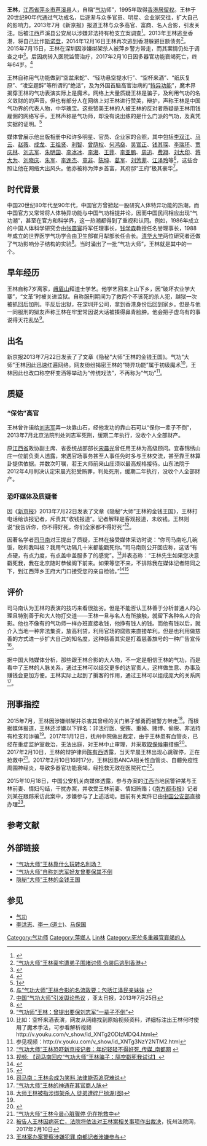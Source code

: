{{trivia|time=2018-06-25}}
{{original research|time=2017-06-25}}
{{NoteTA
|1=zh-cn:视频;zh-tw:影片
|2=zh-cn:斯诺登;zh-hk:斯諾登;zh-tw:史諾登
}}
{{Infobox person
| name                      = 王林
| native_name               = 
| image                     = Wang Lin.png
| birth_date                = {{birth date|1952|5|6}}
| birth_place               = {{CHN}}[[江西|江西]][[萍乡|萍乡]][[芦溪县|芦溪县]]
| death_date                = {{death date and age|2017|2|10|1952|5|6|}}
| death_place               = {{CHN}}[[江西省|江西省]][[南昌市|南昌市]]
| residence                 =
| other_names               = 
| ethnicity                 = 汉族
| nationality               ={{PRC}}
| education                 =  
| occupation                = [[气功|气功]]师
| years_active              = 
| known_for                 =[[气功|气功]]師
| criminal_charge           = 非法行医、受贿、重婚、赌博、偷税、非法持有枪支和诈骗<ref name=criminal>{{Cite web |url=http://news.163.com/13/0808/01/95NIA24K00014AED.html |title=王林 涉嫌七宗罪"大师"彻底栽了 |access-date=2013-08-08 |archive-url=https://web.archive.org/web/20160304203815/http://news.163.com/13/0808/01/95NIA24K00014AED.html |archive-date=2016-03-04 |dead-url=yes }}</ref>
| criminal_penalty          = 
| criminal_status           = 
}}
'''王林'''{{BD|1952年|5月6日|2017年|2月10日|catIdx=Wang}}，[[江西省|江西省]][[萍乡市|萍乡市]][[芦溪县|芦溪县]]人，自稱“[[气功|气功]]师”，1995年取得[[香港居留权|香港居留权]]。王林于20世纪90年代通过气功成名，后逐渐与众多官员、明星、企业家交往，扩大自己的影响力。2013年7月《新京报》报道王林与众多高官、富商、名人合影，引发关注。后被江西芦溪县公安局以涉嫌非法持有枪支立案调查<ref>{{cite web |title=网友爆料“气功大师”王林返乡游玩 |url = http://www.huanzhongnet.com/index.php?m=content&c=index&a=show&catid=58&id=6427 |publisher=环中网}}</ref>。2013年王林逃至香港，将自己比作[[爱德华·斯诺登|斯诺登]]，2014年12月16日王林再次逃到香港躲避巨额债务<ref>[http://www.guancha.cn/society/2014_12_17_303583.shtml “气功大师”王林豪宅遭弟子围堵讨债 伪装后逃到香港]</ref>。2015年7月15日，王林在深圳因涉嫌绑架杀人被萍乡警方带走，而其案情仍处于调查之中<ref>{{cite news |url = http://news.southcn.com/community/content/2015-07/16/content_128581123.htm |title=王林被警方带走调查 被关门弟子举报持有来福枪|publisher=[[南方都市报|南方都市报]] |date=2015-07-16|accessdate=2015-07-16}}</ref>。后因病转入医院监管治疗，2017年2月10日因多器官功能衰竭死亡，终年64岁。<ref>{{cite news|url=http://news.sina.com.cn/c/nd/2017-02-10/doc-ifyamkzq1225981.shtml|title=王林因病死亡 法院将依法对案件相关事项作裁决|publisher=新浪新闻|author=抚州法院网|date=2017-02-10|accessdate=2017-02-10}}</ref>

王林自称用气功能做到“空盆来蛇”、“轻功悬空提水行”、“空杯来酒”、“纸灰复原”、“凌空题辞”等所谓的“绝活”，及为外国首脑高官治病的“[[特異功能|特异功能]]”，魔术界揭穿王林的气功表演实际上是魔术。网络上大量质疑王林是骗子，及利用气功的名义敛财的的声音。但也有部分人在网络上对王林进行赞美，辩护，声称王林是中国气功界的代表人物，中华瑰宝。这些赞美王林的人被王林的反对者质疑是王林用钱雇佣的网络写手。王林声称是气功师，却没有说出练的是什么门派的气功，及真凭实据的证明。<ref>[https://www.backchina.com/news/2017/02/10/475151.html]</ref>

媒体曾展示他出版相册中和许多明星、官员、企业家的合照，其中包括[[李双江|李双江]]、[[马云|马云]]、[[赵薇|赵薇]]、[[成龙|成龙]]、[[王祖贤|王祖贤]]、[[利智|利智]]、[[曾荫权|曾荫权]]、[[何鸿燊|何鸿燊]]、[[吴官正|吴官正]]、[[钱其琛|钱其琛]]、[[李瑞环|李瑞环]]、[[贾庆林|贾庆林]]、[[刘志军|刘志军]]、[[朱明国|朱明国]]、[[李冰冰|李冰冰]]、[[李湘_(主持人)|李湘]]、[[王菲|王菲]]、[[李亚鹏|李亚鹏]]、[[周迅|周迅]]、[[费翔|费翔]]、[[刘大印|刘大印]]、[[蒋大为|蒋大为]]、[[刘晓庆|刘晓庆]]、[[朱军|朱军]]、[[李连杰|李连杰]]、[[童非|童非]]、[[陈坤|陈坤]]、[[葛军|葛军]]、[[刘芳菲|刘芳菲]]、[[江泽玲|江泽玲]]等<ref>[http://www.mszz.cn/2013/0724/82242.html 与“气功大师”王林合影的名流政要：包括江泽民亲妹妹] {{webarchive|url=https://web.archive.org/web/20150329020052/http://www.mszz.cn/2013/0724/82242.html |date=2015-03-29 }}</ref>，这些合照让他在网络大出风头。他亦被称为萍乡首富，其府邸“王府”极其豪华<ref>[http://www.apdnews.com/news/30531.html 中国“气功大师”引发舆论热议] {{webarchive|url=https://web.archive.org/web/20130728041143/http://www.apdnews.com/news/30531.html |date=2013-07-28 }}，亚太日报，2013年7月25日</ref>。

==时代背景==
中国20世纪80年代至90年代，中国官方曾掀起一股研究人体特异功能的热潮，而中国官方又常常将人体特异功能与中国气功相提并论，因而中国民间相应出现“气功潮”，甚至在官方和科学界，这一热潮都得到了重视和认同。例如，1986年成立的中国人体科学研究会由[[张震寰|张震寰]]将军任理事长，[[钱学森|钱学森]]教授任名誉理事长，1988年成立的世界医学气功学会由卫生部崔月犁部长任会长。[[清华大学|清华大学]]两位研究者还做了气功影响分子结构的实验<ref>{{cite journal|author1=李升平|author2=孟桂荣|author3=孙孟寅|author4=崔元浩|author5=晏思贤|author6=严新|title=气功外气2000公里超距对物质分子作用影响的实验研究|journal=自然杂志|date=1988|volume=11|issue=10|pages=770G75-800|url=http://www.cnki.com.cn/Article/CJFD1988-ZRZZ198810011.htm|accessdate=2017-02-10}}</ref>。当时涌出了一批“气功大师”，王林就是其中的一个。

==早年经历==
王林自称7岁离家，[[峨眉山|峨眉山]]拜道士学艺。他学艺回来上山下乡，因“破坏农业学大寨”，“文革”时被关进监狱。自称服刑期间为了救两个不该死的杀人犯，越狱一次被抓回后加刑。平反后出狱，在深圳开公司，拿到香港身份后回到家乡。但是与他一同服刑的狱友声称王林在牢里常因说大话被揍得鼻青脸肿。他会把子虚乌有的事说得天花乱坠<ref>[http://news.ifeng.com/society/2/detail_2013_07/22/27741794_1.shtml “气功师”王林：曾提出要保刘志军“一辈子不倒”]</ref>。

==出名==
新京报2013年7月22日发表了了文章《隐秘“大师”王林的金钱王国》。气功“大师”王林因此迅速红遍网络。网友纷纷揭密王林的“特异功能”属于初级魔术<ref>比如：空杯来酒表演，网友从网络找到原始视频资料，详细标注出王林何时使用了魔术手法，可参看解析视频http://v.youku.com/v_show/id_XNTg2ODIzMDQ4.html</ref>，王林因此也改口称空杯变酒等举动为“传统戏法”，不再称为“气功”<ref>参见视频：http://v.youku.com/v_show/id_XNTg3NzY2NTM2.html</ref>。

==质疑==
===“保佑”高官===
王林曾许诺给[[刘志军|刘志军]]弄一块靠山石，经他发功的靠山石可以“保你一辈子不倒”，2013年7月北京法院判处刘志军死刑，缓期二年执行，没收个人全部财产。

原[[江西省|江西省]]政协副主席、省委统战部部长[[宋晨光|宋晨光]]曾任用王林为高级顾问。宜春锦绣山庄一位前负责人透露，宋遇官场事务甚至人事任免时多与王林交流，甚至靠王林算卦提供依据。并数次叮嘱，若王大师前来山庄须以最高规格接待。山东法院于2012年4月判决认定宋晨光犯受贿罪，判处死刑，缓期二年执行，没收个人全部财产。

===恐吓媒体及质疑者===
因《[[新京报|新京报]]》2013年7月22日发表了文章《隐秘“大师”王林的金钱王国》，王林打电话给该报记者，斥责其“收钱报道”。记者解释是客观报道，未收钱。王林则说“我告诉你，你不得好死，你们全家都不得好死”<ref>[http://ndnews.oeeee.com/html/201307/23/86178.html “气功大师”王林恐吓新京报记者：年纪轻轻不得好死_传媒_南都网] {{webarchive|url=https://web.archive.org/web/20130726095145/http://ndnews.oeeee.com/html/201307/23/86178.html |date=2013-07-26 }}</ref>。

因著名学者[[司马南|司马南]]对王提出了质疑，王林在接受媒体采访时说：“你司马南吃几碗饭，敢和我叫板？我用气功隔几十米都能戳死你。”司马南则公开回应称，这话“有点硬，有点力度，有点盖中盖服多了的感觉”。<ref>[http://v.youku.com/v_show/id_XNTg3MTY3NzQ0.html 视频: 【司马南回应“气功大师”王林骗子：隔空戳死我试试】]</ref>并表态称：“王林先生如果您决意戳死我，我在北京随时恭候阁下前来。如果等您不来，不排除我在媒体记者陪同之下，到江西萍乡王府大门口接受您的亲自检验。”<ref>{{cite news |title=王林自称气功真假都不犯法 望不要再考究 |url=https://china.huanqiu.com/article/9CaKrnJBxku |accessdate=2021-11-04 |work=环球网}}</ref><ref>{{cite news |title=司马南：王林熟知人性弱点拿准了贪官的脉搏 |url=https://china.huanqiu.com/article/9CaKrnJBB2n |accessdate=2021-11-04 |work=环球网}}</ref>

==评价==
司马南认为王林的表演的技巧来看很拙劣。但是不能否认王林善于分析普通人的心理且特别善于和大人物打交道——王林一旦与名人有所接触，就留下各种名人的合影。他也不像有的气功师一样办班直接收钱，他挣有钱人的钱。而他有钱以后，就介入当地一种非法集资，放高利贷，利用官场的腐败来直接牟利。但是也利用做慈善的方式进一步扩大自己的知名度，这种慈善其实是打着慈善旗号的一种广告宣传<ref>[http://culture.ifeng.com/1/detail_2013_07/25/27893749_1.shtml 司马南：王林会成为笑料 法律能否追究难说]</ref>。

据中国大陆媒体分析，那些跟王林合影的大人物，不一定是相信王林的气功，而是看中了王林的人脉关系，通过王林可以结交更多的达官贵人，这样做生意、办事及赚钱会更加方便。王林实际上起到了掮客的作用，通过王林可以组成庞大的关系网<ref>[http://cul.sohu.com/20130723/n382315317.shtml “气功大师”王林的神通在其官商人脉]</ref>。

==刑事指控==
2015年7月，王林因涉嫌绑架并杀害其曾经的关门弟子邹勇而被警方带走<ref>[http://news.sohu.com/20150717/n416945534.shtml 大师王林被指涉绑架杀人 徒弟遭碎尸抛湖(图)]</ref>。而根据媒体报道，王林还涉嫌以下罪名：非法行医、受贿、重婚、赌博、偷税、非法持有枪支和诈骗<ref name="criminal"/>。2017年1月12日，抚州中院做出裁定，由于王林患有血管炎，已经在重症监护室救治，无法出庭，对王林中止审理，并采取[[取保候审|取保候审]]措施<ref>{{cite news|url=http://news.southcn.com/community/content/2017-01/13/content_163606251.htm|title=王林患病被取保候审 律师称其有严重血管炎 |publisher=北京青年报 |date=2017-01-13 |accessdate=2017-01-13 |}}</ref>。2017年2月10日，王林的辩护律师[[陈有西|陈有西]]透露，当天早晨王林出现心跳骤停，正在抢救中<ref>[http://www.zaobao.com/realtime/china/story20170210-723203 “气功大师”王林今晨心脏骤停 仍在抢救中]</ref>。2017年2月10日16时17分，王林因患ANCA相关性血管炎、自體免疫性周围神经炎，导致多器官功能衰竭，经抢救无效在医院死亡<ref>[http://fzzy.chinacourt.org/article/detail/2017/02/id/2542468.shtml 被告人王林因病死亡，法院将依法对王林案相关事项作出裁决]，抚州法院网，2017年2月10日</ref>。

2015年10月18日，中国公安机关向媒体透露，参与办案的[[江西|江西]]当地民警钟某与王林前妻、情妇勾结，干扰办案，并收受王林前妻、情妇贿赂；《[[南方都市报|南方都市报]]》记者刘某在跟踪采访此案中，涉嫌参与了上述活动。目前有关案件已由[[中华人民共和国公安部|中国公安部]]直接办理<ref>[http://news.ifeng.com/a/20151019/45566921_0.shtml 王林案办案警察涉嫌犯罪 南都记者涉嫌参与]</ref>。

== 参考文献 ==
{{Reflist|2}}

== 外部链接 ==
*[http://www.yicai.com/news/2013/07/2886214.html “气功大师”王林靠什么玩转名利场？]
*[http://gb.cri.cn/42071/2013/07/22/2225s4189477.htm “气功大师”自称刘志军好友曾要保其不倒]
*[https://web.archive.org/web/20130725040310/http://www.bjnews.com.cn/news/2013/07/22/274542.html 隐秘“大师”王林的金钱王国]

== 参见 ==
{{Portal box|中华人民共和国|人物}}
* [[气功|气功]]
* [[李洪志|李洪志]]、[[李一_(道士)|李一 (道士)]]、[[马保国|马保国]] 

{{Authority control}}
{{DEFAULTSORT:W}}
[[Category:气功师|Category:气功师]]
[[Category:萍鄉人|Category:萍鄉人]]
[[Category:王姓|Lin林]]
[[Category:死於多重器官衰竭的人|Category:死於多重器官衰竭的人]]